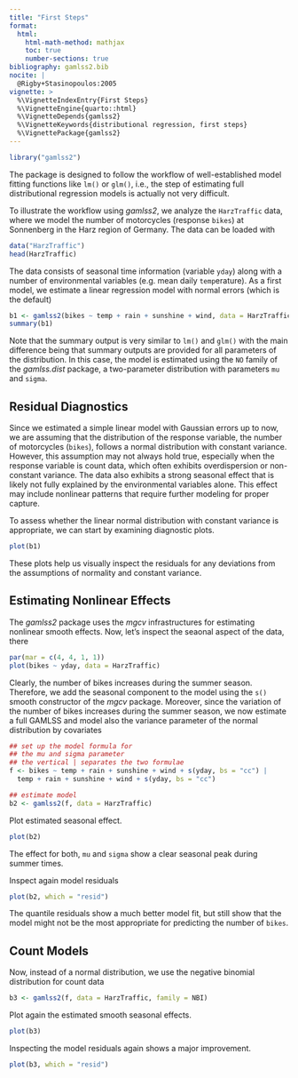 ```yaml
---
title: "First Steps"
format: 
  html:
    html-math-method: mathjax
    toc: true
    number-sections: true
bibliography: gamlss2.bib
nocite: |
  @Rigby+Stasinopoulos:2005
vignette: >
  %\VignetteIndexEntry{First Steps}
  %\VignetteEngine{quarto::html}
  %\VignetteDepends{gamlss2}
  %\VignetteKeywords{distributional regression, first steps}
  %\VignettePackage{gamlss2}
---
```


```r
library("gamlss2")
```

The package is designed to follow the workflow of well-established model fitting functions
like `lm()` or `glm()`, i.e., the step of estimating full distributional regression models
is actually not very difficult.

To illustrate the workflow using _gamlss2_, we analyze the `HarzTraffic` data, where we model
the number of motorcycles (response `bikes`) at Sonnenberg in the Harz region of Germany.
The data can be loaded with
```r
data("HarzTraffic")
head(HarzTraffic)
```
The data consists of seasonal time information (variable `yday`) along with a number of
environmental variables (e.g. mean daily `temp`erature). As a first model,
we estimate a linear regression model with normal errors (which is the default)
```r
b1 <- gamlss2(bikes ~ temp + rain + sunshine + wind, data = HarzTraffic)
summary(b1)
```
Note that the summary output is very similar to `lm()` and `glm()` with the main difference
being that summary outputs are provided for all parameters of the distribution. In this case,
the model is estimated using the `NO` family of the _gamlss.dist_ package, a two-parameter
distribution with parameters `mu` and `sigma`.

## Residual Diagnostics

Since we estimated a simple linear model with Gaussian errors up to now, we are assuming that
the distribution of the response variable, the number of motorcycles (`bikes`), follows a
normal distribution with constant variance. However, this assumption may not always hold true,
especially when the response variable is count data, which often exhibits overdispersion
or non-constant variance. The data also exhibits a strong seasonal effect that is likely not fully explained by the environmental variables alone. This effect may include nonlinear patterns that require further modeling for proper capture.

To assess whether the linear normal distribution with constant variance is appropriate, we can
start by examining diagnostic plots.
```r
plot(b1)
```

These plots help us visually inspect the residuals for any deviations from the assumptions
of normality and constant variance.

## Estimating Nonlinear Effects

The _gamlss2_ package uses the _mgcv_ infrastructures for estimating nonlinear smooth
effects. Now, let's inspect the seaonal aspect of the data, there

```r
par(mar = c(4, 4, 1, 1))
plot(bikes ~ yday, data = HarzTraffic)
```

Clearly, the number of bikes increases during the summer season. Therefore, we add the
seasonal component to the model using the `s()` smooth constructor of the _mgcv_
package. Moreover, since the variation of the number of bikes increases during
the summer season, we now estimate a full GAMLSS and model also the variance
parameter of the normal distribution by covariates

```r
## set up the model formula for
## the mu and sigma parameter
## the vertical | separates the two formulae
f <- bikes ~ temp + rain + sunshine + wind + s(yday, bs = "cc") |
  temp + rain + sunshine + wind + s(yday, bs = "cc")

## estimate model
b2 <- gamlss2(f, data = HarzTraffic)
```

Plot estimated seasonal effect.

```r
plot(b2)
```

The effect for both, `mu` and `sigma` show a clear seasonal peak during summer times.

Inspect again model residuals

```r
plot(b2, which = "resid")
```

The quantile residuals show a much better model fit, but still show that the
model might not be the most appropriate for predicting the number of `bikes`.

## Count Models

Now, instead of a normal distribution, we use the negative binomial distribution
for count data

```r
b3 <- gamlss2(f, data = HarzTraffic, family = NBI)
```

Plot again the estimated smooth seasonal effects.

```r
plot(b3)
```

Inspecting the model residuals again shows a major improvement.

```r
plot(b3, which = "resid")
```

